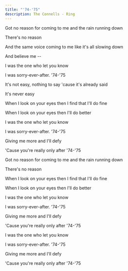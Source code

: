 ```yaml
---
title: "'74-'75"
description: The Connells - Ring
---
```


Got no reason for coming to me and the rain running down

There's no reason

And the same voice coming to me like it's all slowing down

And believe me --

I was the one who let you know

I was sorry-ever-after. '74-'75

It's not easy, nothing to say 'cause it's already said

It's never easy

When I look on your eyes then I find that I'll do fine

When I look on your eyes then I'll do better

I was the one who let you know

I was sorry-ever-after. '74-'75

Giving me more and I'll defy

'Cause you're really only after '74-'75

Got no reason for coming to me and the rain running down

There's no reason

When I look on your eyes then I find that I'll do fine

When I look on your eyes then I'll do better

I was the one who let you know

I was sorry-ever-after. '74-'75

Giving me more and I'll defy

'Cause you're really only after '74-'75

I was the one who let you know

I was sorry-ever-after. '74-'75

Giving me more and I'll defy

'Cause you're really only after '74-'75
